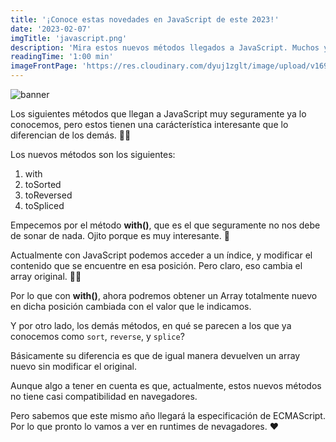 ```yaml
---
title: '¡Conoce estas novedades en JavaScript de este 2023!'
date: '2023-02-07'
imgTitle: 'javascript.png'
description: 'Mira estos nuevos métodos llegados a JavaScript. Muchos ya lo estabamos pidiendo.' 
readingTime: '1:00 min'
imageFrontPage: 'https://res.cloudinary.com/dyuj1zglt/image/upload/v1699769875/publicaciones%20del%20blog/gzfezlcsn4cybggo14ss.png'
---
```


![banner](https://res.cloudinary.com/dyuj1zglt/image/upload/v1699769875/publicaciones%20del%20blog/gzfezlcsn4cybggo14ss.png)

Los siguientes métodos que llegan a JavaScript muy seguramente ya lo conocemos, pero estos tienen una carácterística interesante que lo diferencian
de los demás. 👨‍💻

Los nuevos métodos son los siguientes:

1. with
2. toSorted
3. toReversed
4. toSpliced

Empecemos por el método **with()**, que es el que seguramente no nos debe de sonar de nada. Ojito porque es muy interesante. 👀

Actualmente con JavaScript podemos acceder a un índice, y modificar el contenido que se encuentre en esa posición. Pero claro, eso cambia el array original. 🤦‍♂️

Por lo que con **with()**, ahora podremos obtener un Array totalmente nuevo en dicha posición cambiada con el valor que le indicamos. 

Y por otro lado, los demás métodos, en qué se parecen a los que ya conocemos como `sort`, `reverse`, y `splice`?

Básicamente su diferencia es que de igual manera devuelven un array nuevo sin modificar el original.

Aunque algo a tener en cuenta es que, actualmente, estos nuevos métodos no tiene casi compatibilidad en navegadores. 

Pero sabemos que este mismo año llegará la especificación de ECMAScript. Por lo que pronto lo vamos a ver en runtimes de nevagadores. ❤